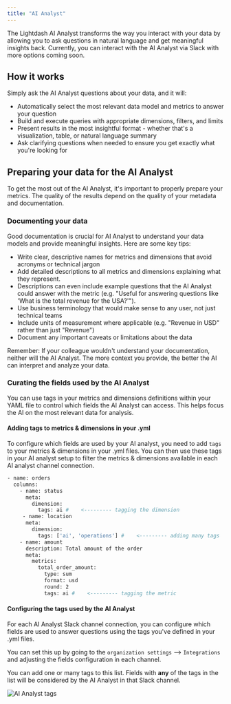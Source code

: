 ```yaml
---
title: "AI Analyst"
---
```


<CardGroup cols={2} iconType="solid" horizontal> <Card title="Cloud Pro" icon="bolt" /> <Card title="Cloud Enterprise" icon="rocket" /> </CardGroup>

The Lightdash AI Analyst transforms the way you interact with your data by allowing you to ask questions in natural language and get meaningful insights back. Currently, you can interact with the AI Analyst via Slack with more options coming soon.

## How it works[](#how-it-works "Direct link to How it works")

Simply ask the AI Analyst questions about your data, and it will:

* Automatically select the most relevant data model and metrics to answer your question
* Build and execute queries with appropriate dimensions, filters, and limits
* Present results in the most insightful format - whether that's a visualization, table, or natural language summary
* Ask clarifying questions when needed to ensure you get exactly what you're looking for

## Preparing your data for the AI Analyst[](#preparing-your-data-for-the-ai-analyst "Direct link to Preparing your data for the AI Analyst")

To get the most out of the AI Analyst, it's important to properly prepare your metrics. The quality of the results depend on the quality of your metadata and documentation.

### Documenting your data[](#documenting-your-data "Direct link to Documenting your data")

Good documentation is crucial for AI Analyst to understand your data models and provide meaningful insights. Here are some key tips:

* Write clear, descriptive names for metrics and dimensions that avoid acronyms or technical jargon
* Add detailed descriptions to all metrics and dimensions explaining what they represent.
* Descriptions can even include example questions that the AI Analyst could answer with the metric (e.g. "Useful for answering questions like 'What is the total revenue for the USA?'").
* Use business terminology that would make sense to any user, not just technical teams
* Include units of measurement where applicable (e.g. "Revenue in USD" rather than just "Revenue")
* Document any important caveats or limitations about the data

Remember: If your colleague wouldn't understand your documentation, neither will the AI Analyst. The more context you provide, the better the AI can interpret and analyze your data.

### Curating the fields used by the AI Analyst[](#curating-the-fields-used-by-the-ai-analyst "Direct link to Curating the fields used by the AI Analyst")

You can use tags in your metrics and dimensions definitions within your YAML file to control which fields the AI Analyst can access. This helps focus the AI on the most relevant data for analysis.

#### Adding tags to metrics & dimensions in your .yml[](#adding-tags-to-metrics--dimensions-in-your-yml "Direct link to Adding tags to metrics & dimensions in your .yml")

To configure which fields are used by your AI analyst, you need to add `tags` to your metrics & dimensions in your .yml files. You can then use these tags in your AI analyst setup to filter the metrics & dimensions available in each AI analyst channel connection.

```bash
- name: orders
  columns:
    - name: status
      meta:
        dimension:
          tags: ai #    <--------- tagging the dimension
     - name: location
      meta:
        dimension:
          tags: ['ai', 'operations'] #    <--------- adding many tags
    - name: amount
      description: Total amount of the order
      meta:
        metrics:
          total_order_amount:
            type: sum
            format: usd
            round: 2
            tags: ai #    <--------- tagging the metric

```

#### Configuring the tags used by the AI Analyst[](#configuring-the-tags-used-by-the-ai-analyst "Direct link to Configuring the tags used by the AI Analyst")

For each AI Analyst Slack channel connection, you can configure which fields are used to answer questions using the tags you've defined in your .yml files.

You can set this up by going to the `organization settings` \--> `Integrations` and adjusting the fields configuration in each channel.

You can add one or many tags to this list. Fields with **any** of the tags in the list will be considered by the AI Analyst in that Slack channel.

<Frame>
  <img src="/images/guides/ai-tags-04a418288ef0233fafc065694e068c41.png" alt="AI Analyst tags"/>
</Frame>


